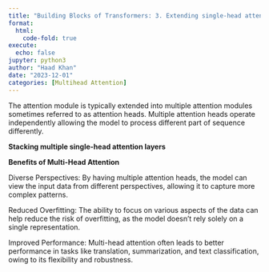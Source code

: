 ```yaml
---
title: "Building Blocks of Transformers: 3. Extending single-head attention to multi-head attention"
format:
  html:
    code-fold: true
execute:
  echo: false
jupyter: python3
author: "Haad Khan"
date: "2023-12-01"
categories: [Multihead Attention]
---
```

The attention module is typically extended into multiple attention modules sometimes referred to as attention heads. Multiple attention heads operate independently allowing the model to process different part of sequence differently. 

**Stacking multiple single-head attention layers**


**Benefits of Multi-Head Attention**

Diverse Perspectives: By having multiple attention heads, the model can view the input data from different perspectives, allowing it to capture more complex patterns.

Reduced Overfitting: The ability to focus on various aspects of the data can help reduce the risk of overfitting, as the model doesn't rely solely on a single representation.

Improved Performance: Multi-head attention often leads to better performance in tasks like translation, summarization, and text classification, owing to its flexibility and robustness.
